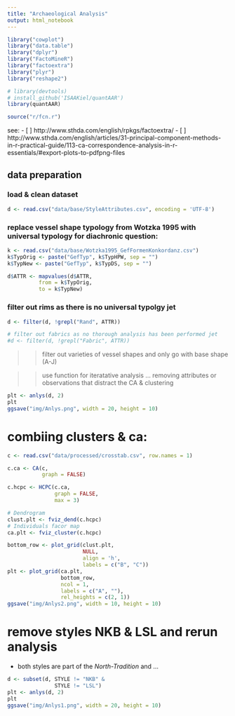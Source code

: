 ```yaml
---
title: "Archaeological Analysis"
output: html_notebook
---
```


```r
library("cowplot")
library("data.table")
library("dplyr")
library("FactoMineR")
library("factoextra")
library("plyr")
library("reshape2")

# library(devtools)
# install_github('ISAAKiel/quantAAR')
library(quantAAR)

source("r/fcn.r")
```

see:
- [ ] http://www.sthda.com/english/rpkgs/factoextra/
- [ ] http://www.sthda.com/english/articles/31-principal-component-methods-in-r-practical-guide/113-ca-correspondence-analysis-in-r-essentials/#export-plots-to-pdfpng-files

## data preparation

### load & clean dataset 
```r
d <- read.csv("data/base/StyleAttributes.csv", encoding = 'UTF-8')
```

### replace vessel shape typology from Wotzka 1995 with universal typology for diachronic question:
```r
k <- read.csv("data/base/Wotzka1995_GefFormenKonkordanz.csv")
k$TypOrig <- paste("GefTyp", k$TypHPW, sep = "")
k$TypNew <- paste("GefTyp", k$TypDS, sep = "")

d$ATTR <- mapvalues(d$ATTR, 
          from = k$TypOrig, 
          to = k$TypNew)
```

### filter out rims as there is no universal typolgy jet
```r
d <- filter(d, !grepl("Rand", ATTR))

# filter out fabrics as no thorough analysis has been performed jet
#d <- filter(d, !grepl("Fabric", ATTR))
```


>> filter out varieties of vessel shapes and only go with base shape (A-J)


>> use function for iteratative analysis ... removing attributes or observations that distract the CA & clustering

```r
plt <- anlys(d, 2)
plt
ggsave("img/Anlys.png", width = 20, height = 10)
```



# combiing clusters & ca:

```r
c <- read.csv("data/processed/crosstab.csv", row.names = 1)

c.ca <- CA(c, 
           graph = FALSE)

c.hcpc <- HCPC(c.ca, 
               graph = FALSE, 
               max = 3)

# Dendrogram
clust.plt <- fviz_dend(c.hcpc)
# Individuals facor map
ca.plt <- fviz_cluster(c.hcpc)

bottom_row <- plot_grid(clust.plt, 
                        NULL, 
                        align = 'h', 
                        labels = c("B", "C"))
plt <- plot_grid(ca.plt, 
                 bottom_row,
                 ncol = 1, 
                 labels = c("A", ""), 
                 rel_heights = c(2, 1))
ggsave("img/Anlys2.png", width = 10, height = 10)
```



# remove styles NKB & LSL and rerun analysis

- both styles are part of the *North-Tradition* and ...

```r
d <- subset(d, STYLE != "NKB" & 
               STYLE != "LSL")
plt <- anlys(d, 2)
plt
ggsave("img/Anlys1.png", width = 20, height = 10)
```
















